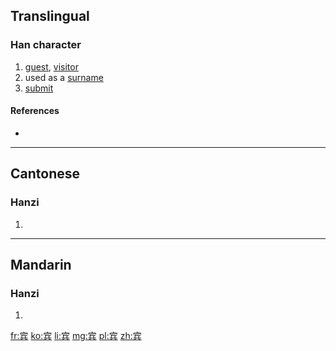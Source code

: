{{also|賓}}
==Translingual==

===Han character===
{{Han char|rn=40|rad=宀|as=07|sn=10|four=|canj=十人一金 (JOMC)|ids=⿱[[宀]][[兵]]}}

# [[guest]], [[visitor]]
# used as a [[surname]]
# [[submit]]

====References====
* {{Han ref|kx=0287.101|hdz=20933.070|uh=5BBE|ud=23486}}

----

==Cantonese==

===Hanzi===
{{yue-hanzi|jyut=|y=ban1|tra=賓}}

# {{defn|lang=yue|sort=宀07}}

----

==Mandarin==

===Hanzi===
{{cmn-hanzi|tra=賓|pin=[[bīn]] ([[bin1]])|wg=pin<sup>1</sup>}}

# {{defn|lang=cmn|sort=宀07}}

[[fr:宾]]
[[ko:宾]]
[[li:宾]]
[[mg:宾]]
[[pl:宾]]
[[zh:宾]]
